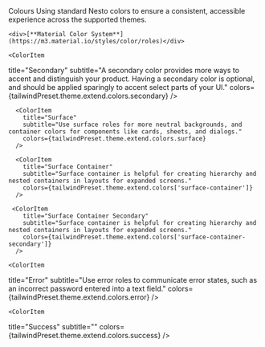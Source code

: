 
<Meta title="Colours" />

<div class="container overflow-hidden sb-unstyled rounded-3xl ">
  <div class="flex flex-col gap-4 px-32 py-16 bg-secondary">
    <span class="text-6xl text-primary font-bold">Colours</span>
    <span class="text-xl ">
      Using standard Nesto colors to ensure a consistent, accessible
      experience across the supported themes.
    </span>
  </div>

  <div class="flex flex-col gap-5 px-32 py-16 bg-surface text-surface-contrast">

    <div>[**Material Color System**](https://m3.material.io/styles/color/roles)</div>

<ColorPalette>

<ColorItem
  title="Primary"
  subtitle="Use primary roles for the most prominent components across the UI, such as the FAB, high-emphasis buttons, and active states."
  colors={tailwindPreset.theme.extend.colors.primary}
/>

    <ColorItem

title="Secondary"
subtitle="A secondary color provides more ways to accent and distinguish your product. Having a secondary color is optional, and should be applied sparingly to accent select parts of your UI."
colors={tailwindPreset.theme.extend.colors.secondary}
/>

      <ColorItem
        title="Surface"
        subtitle="Use surface roles for more neutral backgrounds, and container colors for components like cards, sheets, and dialogs."
        colors={tailwindPreset.theme.extend.colors.surface}
      />

      <ColorItem
        title="Surface Container"
        subtitle="Surface container is helpful for creating hierarchy and nested containers in layouts for expanded screens."
        colors={tailwindPreset.theme.extend.colors['surface-container']}
      />

     <ColorItem
        title="Surface Container Secondary"
        subtitle="Surface container is helpful for creating hierarchy and nested containers in layouts for expanded screens."
        colors={tailwindPreset.theme.extend.colors['surface-container-secondary']}
      />

    <ColorItem

title="Error"
subtitle="Use error roles to communicate error states, such as an incorrect password entered into a text field."
colors={tailwindPreset.theme.extend.colors.error}
/>

    <ColorItem

title="Success"
subtitle=""
colors={tailwindPreset.theme.extend.colors.success}
/>

</ColorPalette>

  </div>
</div>

